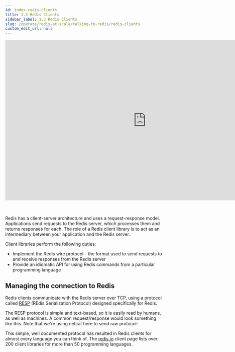 ```yaml
---
id: index-redis-clients
title: 1.3 Redis Clients
sidebar_label: 1.3 Redis Clients
slug: /operate/redis-at-scale/talking-to-redis/redis-clients
custom_edit_url: null
---
```


<div align="center">
  <iframe
    width="896"
    height="509"
    src="https://www.youtube.com/embed/2LRXM6ELhFw"
    title="YouTube video player"
    frameborder="0"
    allow="accelerometer; autoplay; clipboard-write; encrypted-media; gyroscope; picture-in-picture"
    allowfullscreen></iframe>
</div>
<br />
<br />
<p>
  Redis has a client-server architecture and uses a request-response model.
  Applications send requests to the Redis server, which processes them and
  returns responses for each. The role of a Redis client library is to act as an
  intermediary between your application and the Redis server.
</p>

Client libraries perform the following duties:

- Implement the Redis wire protocol - the format used to send requests to and receive responses from the Redis server
- Provide an idiomatic API for using Redis commands from a particular programming language

## Managing the connection to Redis

Redis clients communicate with the Redis server over TCP, using a protocol called [RESP](https://redis.io/docs/reference/protocol-spec/) (REdis Serialization Protocol) designed specifically for Redis.

The RESP protocol is simple and text-based, so it is easily read by humans, as well as machines. A common request/response would look something like this. Note that we're using netcat here to send raw protocol:

This simple, well documented protocol has resulted in Redis clients for almost every language you can think of. The [redis.io](https://redis.io/docs/clients/) client page lists over 200 client libraries for more than 50 programming languages.
